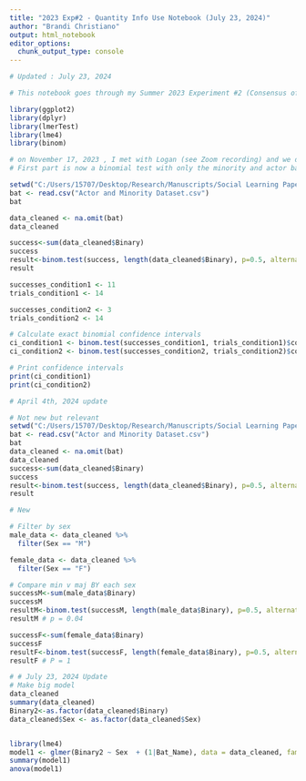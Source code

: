 ---
title: "2023 Exp#2 - Quantity Info Use Notebook (July 23, 2024)"
author: "Brandi Christiano"
output: html_notebook
editor_options: 
  chunk_output_type: console
---
```{r}
# Updated : July 23, 2024

# This notebook goes through my Summer 2023 Experiment #2 (Consensus of Social Information)
```

```{r}
library(ggplot2)
library(dplyr)
library(lmerTest)
library(lme4)
library(binom)
```

```{r}
# on November 17, 2023 , I met with Logan (see Zoom recording) and we decided to break the data up
# First part is now a binomial test with only the minority and actor bats bc they were the ones that had 1 partner v 3 partner choices
```


```{r}
setwd("C:/Users/15707/Desktop/Research/Manuscripts/Social Learning Paper")
bat <- read.csv("Actor and Minority Dataset.csv")
bat
```

```{r}
data_cleaned <- na.omit(bat)
data_cleaned

success<-sum(data_cleaned$Binary)
success
result<-binom.test(success, length(data_cleaned$Binary), p=0.5, alternative = "less")
result
```

```{r}
successes_condition1 <- 11
trials_condition1 <- 14

successes_condition2 <- 3
trials_condition2 <- 14

# Calculate exact binomial confidence intervals
ci_condition1 <- binom.test(successes_condition1, trials_condition1)$conf.int
ci_condition2 <- binom.test(successes_condition2, trials_condition2)$conf.int

# Print confidence intervals
print(ci_condition1)
print(ci_condition2)
```

```{r} 
# April 4th, 2024 update

# Not new but relevant
setwd("C:/Users/15707/Desktop/Research/Manuscripts/Social Learning Paper")
bat <- read.csv("Actor and Minority Dataset.csv")
bat
data_cleaned <- na.omit(bat)
data_cleaned
success<-sum(data_cleaned$Binary)
success
result<-binom.test(success, length(data_cleaned$Binary), p=0.5, alternative = "less")
result

# New

# Filter by sex
male_data <- data_cleaned %>%
  filter(Sex == "M")

female_data <- data_cleaned %>%
  filter(Sex == "F")

# Compare min v maj BY each sex
successM<-sum(male_data$Binary)
successM
resultM<-binom.test(successM, length(male_data$Binary), p=0.5, alternative = "less")
resultM # p = 0.04

successF<-sum(female_data$Binary)
successF
resultF<-binom.test(successF, length(female_data$Binary), p=0.5, alternative = "less")
resultF # P = 1

```

```{r} 
# # July 23, 2024 Update
# Make big model
data_cleaned
summary(data_cleaned)
Binary2<-as.factor(data_cleaned$Binary)
data_cleaned$Sex <- as.factor(data_cleaned$Sex)


library(lme4)
model1 <- glmer(Binary2 ~ Sex  + (1|Bat_Name), data = data_cleaned, family=binomial)
summary(model1) 
anova(model1)

```




